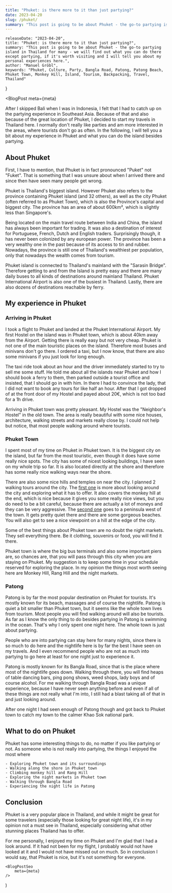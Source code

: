 ```yaml
---
title: "Phuket: is there more to it than just partying?"
date: 2023-04-20
slug: /phuket/
summary: "This post is going to be about Phuket - the go-to partying island in Thailand for many - we will find out what you can do there except partying, if it's worth visiting and I will tell you about my personal experiences here."
---
```



    releaseDate: "2023-04-20",
    title: "Phuket: is there more to it than just partying?",
    summary: "This post is going to be about Phuket - the go-to partying island in Thailand for many - we will find out what you can do there except partying, if it's worth visiting and I will tell you about my personal experiences here.",
    author: "Manuel Gröbl",
    keywords: "Phuket, Culture, Party, Bangla Road, Patong, Patong Beach, Phuket Town, Monkey Hill, Island, Tourism, Backpacking, Travel, Thailand"
}

<BlogPost 
    meta={meta}
>

  After I skipped Bali when I was in Indonesia, I felt that I had to catch up on the partying experience in Southeast Asia. Because of that and also because of the great location of Phuket, I decided to start my travels in Thailand here. I normally don't really like parties and am more interested in the areas, where tourists don't go as often. In the following, I will tell you a bit about my experience in Phuket and what you can do the island besides partying.   

  ## About Phuket

  First, I have to mention, that Phuket is in fact pronounced "Puket" not "Fuket". That is something that I was unsure about when I arrived there and since then have seen many people get wrong.

  Phuket is Thailand's biggest island. However Phuket also refers to the province containing Phuket island (and 32 others), as well as the city Phuket (often referred to as Phuket Town), which is also the Province's capital and biggest city. The province has an area of about 600km², which is slightly less than Singapore's.

  Being located on the main travel route between India and China, the island has always been important for trading. It was also a destination of interest for Portuguese, French, Dutch and English traders. Surprisingly though, it has never been colonized by any european power. The province has been a very wealthy one in the past because of its access to tin and rubber. Nowadays, the province is still one of Thailand's wealthiest per population, only that nowadays the wealth comes from tourism.

  Phuket island is connected to Thailand's mainland with the "Sarasin Bridge". Therefore getting to and from the Island is pretty easy and there are many daily buses to all kinds of destinations around mainland Thailand. Phuket International Airport is also one of the busiest in Thailand. Lastly, there are also dozens of destinations reachable by ferry.

  ## My experience in Phuket
  
  ### Arriving in Phuket
  
  I took a flight to Phuket and landed at the Phuket International Airport. My first Hostel on the island was in Phuket town, which is about 40km away from the Airport. Getting there is really easy but not very cheap. Phuket is not one of the main touristic places on the island. Therefore most buses and minivans don't go there. I ordered a taxi, but I now know, that there are also some minivans if you just look for long enough.

  The taxi ride took about an hour and the driver immediately started to try to sell me some stuff. He told me about all the islands near Phuket and how I should book a ferry to them, then parked outside a tourist office and insisted, that I should go in with him. In there I had to convince the lady, that I did not want to book any tours for like half an hour. After that I got dropped of at the front door of my Hostel and payed about 20€, which is not too bad for a 1h drive.

  Arriving in Phuket town was pretty pleasant. My Hostel was the "Neighbor's Hostel" in the old town. The area is really beautiful with some nice houses, architecture, walking streets and markets really close by. I could not help but notice, that most people walking around where tourists. 

  ### Phuket Town

  I spent most of my time on Phuket in Phuket town. It is the biggest city on the island, but far from the most touristic, even though it does have some really nice spots. The city has some of nicest looking buildings, I have seen on my whole trip so far. It is also located directly at the shore and therefore has some really nice walking ways near the shore.

  There are also some nice hills and temples on near the city. I planned 2 walking tours around the city. The [first one](https://www.komoot.com/tour/1063790668?share_token=a2WF07fqcwLFcgQvBojg0mDeu8gwqDqk7BNcHj5vRfBQDiPpC1&ref=wtd) is more about looking around the city and exploring what it has to offer. It also covers the monkey hill at the end, which is nice because it gives you some really nice views, but you do need to be a bit careful, because there are actually a lot of moneys and they can be very aggressive. The [second one](https://www.komoot.com/tour/1064115660?share_token=aZoK662E00wzlViQ35Pb47xnLs7nTRAq6c0G6FVjjw2X59u3j3&ref=wtd) goes to a peninsula west of the town. It gets pretty quiet there and there are some gorgeous beaches. You will also get to see a nice viewpoint on a hill at the edge of the city.

  Some of the best things about Phuket town are no doubt the night markets. They sell everything there. Be it clothing, souvenirs or food, you will find it there.

  Phuket town is where the big bus terminals and also some important piers are, so chances are, that you will pass through this city when you are staying on Phuket. My suggestion is to keep some time in your schedule reserved for exploring the place. In my opinion the things most worth seeing here are Monkey Hill, Rang Hill and the night markets.
  
  ### Patong

  Patong is by far the most popular destination on Phuket for tourists. It's mostly known for its beach, massages and of course the nightlife. Patong is quiet a bit smaller than Phuket town, but it seems like the whole town lives from tourism. Most people you will find walking around will also be tourists. As far as I know the only thing to do besides partying in Patong is swimming in the ocean. That's why I only spent one night here. The whole town is just about partying. 

  People who are into partying can stay here for many nights, since there is so much to do here and the nightlife here is by far the best I have seen on my travels. And I even recommend people who are not as much into partying to go here at least for one night just to experience it.

  Patong is mostly known for its Bangla Road, since that is the place where most of the nightlife goes down. Walking through there, you will find heaps of table dancing bars, ping pong shows, weed shops, lady boys and of course alcohol. For me walking through Bangla Road was a unique experience, because I have never seen anything before and even if all of these things are not really what I'm into, I still had a blast taking all of that in and just looking around.

  After one night I had seen enough of Patong though and got back to Phuket town to catch my town to the calmer Khao Sok national park.

  ## What to do on Phuket

  Phuket has some interesting things to do, no matter if you like partying or not. As someone who is not really into partying, the things I enjoyed the most where

    - Exploring Phuket town and its surroundings
    - Walking along the shore in Phuket town
    - Climbing monkey hill and Rang Hill
    - Exploring the night markets in Phuket town
    - Walking through Bangla Road
    - Experiencing the night life in Patong

  ## Conclusion

  Phuket is a very popular place in Thailand, and while it might be great for some travelers (especially those looking for great night life), it's in my opinion not a must see in Thailand, especially considering what other stunning places Thailand has to offer.

  For me personally, I enjoyed my time on Phuket and I'm glad that I had a look around. If it had not been for my flight, I probably would not have looked at it and I would not have missed out on much. So in conclusion I would say, that Phuket is nice, but it's not something for everyone.

</BlogPost>

    <BlogPostSeo 
        meta={meta}
    />
)